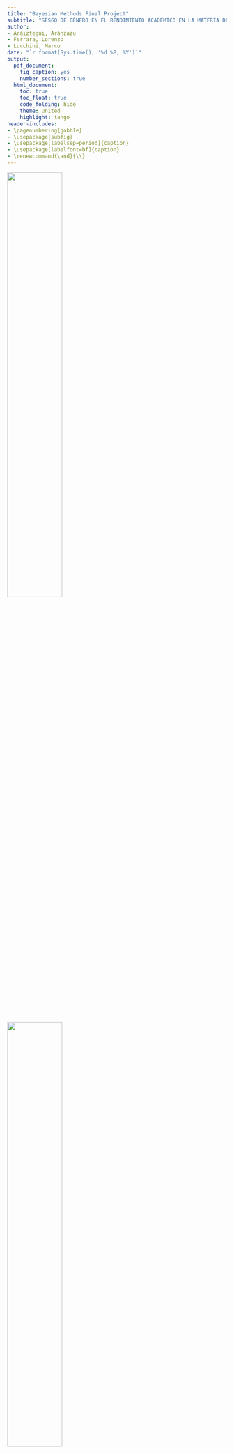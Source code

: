```yaml
---
title: "Bayesian Methods Final Project"
subtitle: "SESGO DE GÉNERO EN EL RENDIMIENTO ACADÉMICO EN LA MATERIA DE MATEMÁTICAS"
author:
- Aráiztegui, Aránzazu
- Ferrara, Lorenzo
- Lucchini, Marco
date: "`r format(Sys.time(), '%d %B, %Y')`"
output:
  pdf_document: 
    fig_caption: yes
    number_sections: true
  html_document:
    toc: true
    toc_float: true
    code_folding: hide
    theme: united
    highlight: tango
header-includes:
- \pagenumbering{gobble}
- \usepackage{subfig}
- \usepackage[labelsep=period]{caption}
- \usepackage[labelfont=bf]{caption}
- \renewcommand{\and}{\\}
---
```



\renewcommand{\contentsname}{Índice}
\renewcommand{\figurename}{Figura}
\renewcommand{\tablename}{Tabla}

\captionsetup{width=.75\textwidth}

\vspace{120mm}

<left>
![](Logo UPC.png){width="50%"}
</left> <right>
![](Logo UB.png){width="50%"}
</right> 

\newpage

\tableofcontents

\pagebreak

\pagenumbering{arabic}


```r
knitr::opts_chunk$set(echo = FALSE, warning = FALSE)
library(knitr)
library(kableExtra)
library(summarytools)
library(ggplot2)
library(fastDummies)
library(R2jags)
library(truncnorm)
```

```r
load("alumni.Rdata")
alumni$AREA_TERRITORIAL[alumni$AREA_TERRITORIAL == "Maresme Vallès Oriental" | alumni$AREA_TERRITORIAL == "Maresme-Vallès Oriental"] = "Maresme - Vallès Oriental" 

alumni$AREA_TERRITORIAL = factor(alumni$AREA_TERRITORIAL)
```




# Introducción 

El sesgo de género está presente en numerosos ámbitos de nuestra vida y se aprecia de forma notable en el ámbito educativo, más concretamente en las materias del ámbito STEAM. 
\
Parece ser que aunque no hay una evidente brecha de género en el comienzo de los estudios primarios, el sesgo de género comienza a aparecer de forma clara a lo largo del proceso educativo, agudizándose en las últimas etapas de la educación obligatoria y evidenciándose de forma clara en la educación universitaria.

...

## Descripción del problema

Con el objetivo de evaluar la capacidad y el nivel de competencia en las diferentes áreas del conocimiento que tiene el alumnado de Cataluña, el Departament d’Educació de la Generalitat de Cataluña realiza una prueba de competencias y conocimientos básicos en las áreas lingüísticas, matemáticas y científico-tecnológicas en los últimos cursos de la educación primaria y secundaria.
\
Según el Departament se trata de una evaluación de carácter formativo y orientador que pueda servir tanto a los centros como al profesorado y al propio Departament para impulsar las mejoras en el sistema educativo catalán.


## Objectivos del modelo

Este trabajo tiene como objetivo principal ver si existe un sesgo de género en los resultados obtenidos en la competencia matemática con respecto al sexo y a las competencias humanísticas para ello intentaremos crear un modelo que relacione la puntuación obtenida en la competencia matemática con respecto al sexo, a las competencias lingüísticas e incluso con respecto al tipo de centro educativo o al tamaño de la población. 
\
De esta manera podríamos ver si en el sexo femenino no se da una diferencia entre el rendimiento en humanidades y matemáticas, personas con bajo rendimiento en humanidades también lo tendrían en matemáticas. 
\
Y en cambio en el sexo masculino personas con bajo rendimiento en humanidades tendrían buenos resultados en matemáticas.
\
Si ampliamos los datos y vemos la tabla de resultados para un mismo individuo en sexto de primaria y cuarto de la podríamos establecer un segundo objetivo que sería ver si se mantienen los resultados en ambos sexos o si hay diferencias significativas en cuanto al rendimiento en el área de matemáticas al aumentar la edad en relación al sexo.


\newpage

# Descripción de la base de datos

La base de datos que hemos utilizado en este trabajo procede del catálogo de datos en abierto que proporciona la Generalitat de Catalunya en su página web. **IS a merge between QUARTZ and SISE on common id of the student.** Se puede acceder a la base de datos completa en el siguiente enlace:
\
[Avaluació de quart d’Educació Secundària Obligatòria | Dades obertes de Catalunya](https://analisi.transparenciacatalunya.cat/Educaci-/Avaluaci-de-quart-d-Educaci-Secund-ria-Obligat-ria/59vm-wwq7)
\
El dataset contiene los resultados obtenidos por el alumnado de cuarto curso de ESO en la evaluación de competencias básicas al final de la educación secundaria desde el año 2012.
\
Se incluye un código de alumno para poder hacer comparativas con los resultados obtenidos en sextos de primaria. Dado que el código solo está disponible a partir del año 2016 se utilizarán únicamente los datos del alunado a partir de este año.
\
La base de datos ha sido actualizada el 20 de octubre de 2022
\
**We have 46384 students**


## Definición de las variables utilizadas

Base de dades 

| Nom de columna | Descripció | Tipus |
|--------------------|-----------------------------------------------|----------------|
| PMAT_4 | Puntuació global ponderada de competència matemàtica en el examen de Quart | Nombre |
| PMAT_6 | Puntuació global ponderada de competència matemàtica en el examen de Sisè | Nombre |
| PLENG_4 | Puntuació global ponderada de la competència lingüística en llengua catalana y castellana en el examen de Quart | Nombre |
| PLENG_6 | Puntuació global ponderada de la competència lingüística en llengua catalana y castellana en el examen de Sisè | Nombre |
| PANG_4 | Puntuació global ponderada de la competència lingüística en llengua anglesa en el examen de Quart | Nombre |
| PANG_6 | Puntuació global ponderada de la competència lingüística en llengua anglesa en el examen de Sisè | Nombre |
| GENERE | Gènere de l’alumne/a que es presenta a l’avaluació | Text Pla |
| AREA_TERRITORIAL | Regió on es troba el centre de l’alumne/a que es presenta a l’avaluació | Text Pla |
| NATURALESA | Determina si el centre de l’alumne/a és públic, privat o concertat | Text Pla |
| HÀBITAT | Municipis per trams de població | Text Pla|



## Análisis exploratorio de los datos

We start by looking at our dataset, the students are evenly spread among boys and girls. Their distribution in the areas is the following.

```r
area = alumni$AREA_TERRITORIAL
ggplot(data.frame(area), aes(x=area)) +
  geom_bar(fill="royalblue3") +
  theme(axis.text.x = element_text(angle = 335, vjust = 1, hjust=0)) +
  theme(plot.margin = margin(0,2,0,2, "cm")) +
  ggtitle("Distribución de alumnos entre las áreas", ) + 
  ylab("Número") +
  xlab("Àrea")
```

Analyzing then the division in city we find that most of them lives in medium or big cities.

```r
ciudad = factor(alumni$HÀBITAT, levels = c("Fins a 10000", "De 10001 a 100000", "Més de 100000"))
ggplot(data.frame(ciudad), aes(x=ciudad)) +
  geom_bar(fill="royalblue3") +
  theme(axis.text.x = element_text(angle = 335, vjust = 0.5, hjust=0)) +
  theme(plot.margin = margin(0,1,0,0, "cm")) +
  ggtitle("Distribución de alumnos entre las hàbitat", ) + 
  ylab("Número") +
  xlab("Habitàt")
```

We now look at the grade obtained in the exam of english, lenguage and math in the Sisè and Quart exam. The grades are divided between boys and girls. From the plot we suppose that boys tend to have lower grades in english and lenguage while obtain better result in math with respect to girls.

```r
set.seed(1234)
df=alumni[sample(1:length(alumni$PMAT_6), replace = F, size = 4000), ]

library(tidyverse)

df_tmp = df[,c("PMAT_4",   "PMAT_6",  "PLENG_4",   "PLENG_6",   "PANG_4", "PANG_6",  "GENERE")]
keep = c("PMAT_4",   "PMAT_6",  "PLENG_4",   "PLENG_6",   "PANG_4", "PANG_6",  "GENERE")
df2 = df_tmp[,keep] %>%   # select relevant columns 
  pivot_longer(c(1,2,3,4,5,6),names_to = 'Test')



library(ggplot2)
library(GGally)
ggplot(data = df2, aes(x=GENERE,y=value, fill=GENERE)) + 
  geom_boxplot()+
#  scale_fill_brewer(palette="Green") + 
#  geom_jitter(shape=16, position=position_jitter(0.2))+
  labs(title = 'Comparación de resultados educativos por género',
       y='Notas',x='') +
  facet_wrap(~Test,nrow = 1)
```


We then look at the data in pairs. As espected the data are almost linearly distributed with low variability when comparing the same subject among the years, this means that students who where good in a subject in the Sisè exam were good also in the Quart exam and the opposite. In the other comparison the variability is greater. We also point out the distribution of frequency in the groups by gender, particularly in math where the difference between male and female is more evident.

```r
keep = c("PMAT_4",   "PMAT_6",  "PLENG_4",   "PLENG_6",   "PANG_4", "PANG_6",  "GENERE")
set.seed(1999)
df_sampl <- df[sample(1:dim(df)[1], 1000), keep]

# Different aesthetics for different plot sections and plot types
my_dens <- function(data, mapping, ...) {
  ggplot(data = data, mapping=mapping) +
    geom_density(..., mapping = ggplot2::aes(color = GENERE, alpha = 0.7), fill=NA) 
}

ggpairs(
  df_sampl[,],
  mapping = ggplot2::aes(color = GENERE, alpha = 0.8),
  diag = list(continuous = my_dens),
  upper = list(continuous = wrap("density", alpha = 0.5), combo = "box_no_facet"),
  lower = list(continuous = wrap("points", alpha = 0.3), combo = wrap("dot_no_facet", alpha = 0.4)),
  title = "Comparación de resultados entre sujetos"
)
```



\newpage
# Análisis bayesiano

## Modelo 1

### Presentacion del modelo

We buid the following model

$$y_i \sim N( b_0 + mat_4*x^1_i + leng_4 * x^2_i + leng_6 * x^3_i + ing_4*x^4_i + ing^6*x^5_i  + \ publica*x^6_i $$ 
$$+ \ ciudPeq*x^7_i + ciudGrande*x^8_i + sexo*x^9_i + interaccion*x^3_i*x^9_i + G[area[i]], tau_y)$$

We suppose the coefficient having the following distribution.

$$ b_0 \sim  N(0, 1) $$ 
$$ mat_4 \sim N(1, 1)   $$
$$ leng_4 \sim N(1, 1) $$
$$ leng_6 \sim N(1, 1) $$
$$ ing_4 \sim N(1, 1) $$
$$ ing_6 \sim N(0, 1) $$
$$ publica \sim N(0, 1) $$
$$ ciudPeq \sim N(0, 1) $$
$$ ciudGrande \sim N(0, 1) $$
$$ sexo \sim N(0, 1) $$
$$ interaccion \sim N(0, 1) $$
$$ tau_y \sim \Gamma(0.001, 0.001) $$
$$ sigma_y = \frac{1}{\sqrt{tau_y}} $$
$$ G_i \sim N(0, tau_g) $$
$$ tau_g \sim \Gamma(0.001, 0.001) $$
$$ sigma_g = \frac{1}{\sqrt{tau_g}} $$


```r
names(alumni)[4] = "HABITAT"
alumni = dummy_cols(alumni, select_columns = c("NATURALESA", "GENERE", "HABITAT"), remove_first_dummy = T, remove_selected_columns = T)
areas = dummy_cols(data.frame(Area = alumni$AREA_TERRITORIAL), remove_first_dummy = T, remove_selected_columns = T)
names(areas)=levels(alumni$AREA_TERRITORIAL)[-1]
m=dim(areas)[2]

n = 4000
set.seed(1234)
id_train = sample(1:length(alumni$PMAT_6), replace = F, size = n)
train = alumni[id_train, ]
test = alumni[-id_train, ]

areas_train = areas[id_train, ]
areas_test = areas[-id_train, ]

```


```r
mod.alumni.1 <- "
model {

 for (i in 1:n) {
  y[i]~ dnorm(b0 + mat6*x1[i] + leng4*x2[i] + leng6*x3[i] + ing4*x4[i] + ing6*x5[i] + publica*x6[i] + ciud_peq*x7[i] + ciud_grande*x8[i] + sexo*x9[i] + interaccion*x3[i]*x9[i] + sum(G*geo[i,]), tau_y)
 }
 
 b0 ~ dnorm(0, 1)
 mat6 ~ dnorm(1, 1)  
 leng4 ~ dnorm(1, 1)
 leng6 ~ dnorm(1, 1)
 ing4 ~ dnorm(1, 1)
 ing6 ~ dnorm(0, 1)
 publica ~ dnorm(0, 1)
 ciud_peq ~ dnorm(0, 1)
 ciud_grande ~ dnorm(0, 1)
 sexo ~ dnorm(0, 1)
 interaccion ~ dnorm(0, 1)

 tau_y ~ dgamma(0.001, 0.001)
 sigma_y <- 1/sqrt(tau_y)
 
 for(i in 1:m) {
  G[i] ~ dnorm(0, tau_g)
 }
 
 tau_g ~ dgamma(0.001, 0.001)
  sigma_g <- 1/sqrt(tau_g)
}
"

Iter <- 5000
Burn <- 400
Chain <- 2
Thin <- 1 #per eliminare l'effetto dell'autocorrelazione delle simulazioni

data.1 <- list(y = train$PMAT_4, x1 = train$PMAT_6, x2=train$PLENG_4, x3=train$PLENG_6, x4=train$PANG_4, x5=train$PANG_6, x6=train$NATURALESA_Pública, x7=train$`HABITAT_Fins a 10000`, x8=train$`HABITAT_Més de 100000`, x9=train$GENERE_H, geo= areas_train, n = dim(train)[1], m=m)

parameters.1 <- c("b0", "mat6", "leng4", "leng6", "ing4", "ing6", "publica", "ciud_peq", "ciud_grande", "sexo", "interaccion", "sigma_y", "sigma_g", "G")

initials.1=list(list(b0 = 3, mat6 = 1, leng4= 0.1, leng6=0, ing4=0, ing6=0, publica=0, ciud_peq=0,ciud_grande=0,sexo=0,interaccion=0,
                   tau_y = 4, tau_g= 4, G=rep(0,m)),
              list(b0 = 2, mat6 = 1.5, leng4= 0.2 , leng6=0, ing4=1, ing6=1, publica=1, ciud_peq=1, ciud_grande=1,sexo=1,interaccion=1,
                   tau_y = 2, tau_g = 2, G=rep(0,m)))
```

### Justificación e interpretación de los modelos

```r
alumni.sim.1 <- jags(data.1, inits=initials.1, parameters.to.save=parameters.1, 
		  n.iter=(Iter*Thin+Burn),n.burnin=Burn, n.thin=Thin, n.chains=Chain, 
		  model=textConnection(mod.alumni.1))
```

```r
par(mar = c(2, 2, 2, 2))
traceplot(alumni.sim.1, mfrow = c(4,3), varname = parameters.1, col=c("black","red"), ask=F)
```

```r
output = alumni.sim.1
significance = !(output$BUGSoutput$summary[,3]<0 & output$BUGSoutput$summary[,7]>0)

linea = which(rownames(output$BUGSoutput$summary)=="deviance")
confid.inter = output$BUGSoutput$summary[-linea,c(3,7,1)]

par(mfrow=c(1,1), mar = c(6, 3, 2, 1))
plot(1:length(confid.inter[,1]), confid.inter[,3], col="grey", pch=16, axes = F, xlab="", ylab="", ylim = c(-1.5,11), main = "Intervalo de confianza del 95% para los coeficientes")
segments(x0=1:length(confid.inter[,1]), y0 = confid.inter[,1], x1 = 1:length(confid.inter[,1]), y1 = confid.inter[,2], lty = 2)
points(1:length(confid.inter[,1]), confid.inter[,3], col="grey", pch=16)
box()
axis(1, 1:length(rownames(confid.inter)), rownames(confid.inter), las = 2)
axis(2, -1:11, -1:11)
points(1:length(confid.inter[,1]), confid.inter[,2], col="red", pch=16)
points(1:length(confid.inter[,1]), confid.inter[,1], col="blue", pch=16)
abline(h=0, lty=2)

```


### Validación de los modelos

We now predict the values of PMAT_4 for the students in the test set and compare the results.


```r
M = 4000
# M = 10
set.seed(2023)
id_test_pred = sample(1:dim(test)[1],M)
test_pred = test[id_test_pred,-c(2,3)]
areas_test_pred = areas_test[id_test_pred,]
X = cbind(rep(1,n),as.matrix(test_pred), as.matrix(areas_test_pred), as.matrix(test_pred$PLENG_6*(1-test_pred$GENERE_H)))

C = confid.inter[,1]
C = C[c("b0", "mat6", "leng4", "leng6", "ing4", "ing6", "publica", "sexo", "ciud_peq", "ciud_grande", "G[1]",  "G[2]", "G[3]", "G[4]", "G[5]", "G[6]", "G[7]", "G[8]", "G[9]", "interaccion")]

y_t <- rtruncnorm(M,0,100, X %*% C, confid.inter["sigma_y",3])
# y_t = rnorm(M, X %*% C, confid.inter["sigma_y",3])
per <- quantile(y_t, c(0.05, 0.95))
```

Using Truncated Noemal 0-100
Blue predicted, Red Dataset

```r
ggplot() +
  geom_histogram(data=data.frame(y_t), aes(x=y_t, y=..density..), colour="royalblue3", fill="royalblue3",binwidth=3) +
  geom_density(data=train, aes(x = PMAT_4), color = "red") +
  ggtitle("Comparision between predictive posterior and PMAT_6 distribution", ) + 
  ylab("Density") +
  xlab("Nota") 
```

## Modelo 2

### Presentacion de los modelos 2
### Justificación e interpretación de los modelos 2
### Validación de los modelos 2


## 2) Modelo sin areas territoriales, con interaccion sexo:lenguas

```R
mod.alumni.2 <- "
model {

 for (i in 1:n) {
  y[i]~ dnorm(b0 + mat6*x1[i] + leng4*x2[i] + leng6*x3[i] + ing4*x4[i] + ing6*x5[i] + publica*x6[i] + ciud_peq*x7[i] + ciud_grande*x8[i] + sexo*x9[i] + interaccion*x3[i]*x9[i], tau_y)
 }
 
 b0 ~ dnorm(0, 1)
 mat6 ~ dnorm(1, 1)  
 leng4 ~ dnorm(1, 1)
 leng6 ~ dnorm(1, 1)
 ing4 ~ dnorm(1, 1)
 ing6 ~ dnorm(0, 1)
 publica ~ dnorm(0, 1)
 ciud_peq ~ dnorm(0, 1)
 ciud_grande ~ dnorm(0, 1)
 sexo ~ dnorm(0, 1)
 interaccion ~ dnorm(0, 1)

 tau_y ~ dgamma(0.001, 0.001)
 sigma_y <- 1/sqrt(tau_y)

}
"

Iter <- 5000
Burn <- 400
Chain <- 2
Thin <- 1 #per eliminare l'effetto dell'autocorrelazione delle simulazioni

data.2 <- with(train, list(y = PMAT_4, x1 = PMAT_6, x2=PLENG_4, x3=PLENG_6, x4=PANG_4, x5=PANG_6, x6=NATURALESA_Pública, x7=`HABITAT_Fins a 10000`, x8=`HABITAT_Més de 100000`, x9=GENERE_H, n = dim(train)[1]))

parameters.2 <- c("b0", "mat6", "leng4", "leng6", "ing4", "ing6", "publica", "ciud_peq", "ciud_grande", "sexo", "interaccion", "sigma_y")

initials.2=list(list(b0 = 3, mat6 = 1, leng4= 0.1, leng6=0, ing4=0, ing6=0, publica=0, ciud_peq=0,ciud_grande=0,sexo=0, interaccion=0,
                   tau_y = 4),
              list(b0 = 2, mat6 = 1.5, leng4= 0.2, leng6=0, ing4=1, ing6=1, publica=1, ciud_peq=1, ciud_grande=1,sexo=1, interaccion=1,
                   tau_y = 2))
```

```R
alumni.sim.2 <- jags(data.2, inits=initials.2, parameters.to.save=parameters.2, 
		  n.iter=(Iter*Thin+Burn),n.burnin=Burn, n.thin=Thin, n.chains=Chain, 
		  model=textConnection(mod.alumni.2))

par(mar = c(2, 2, 2, 2))
traceplot(alumni.sim.2, mfrow = c(4,3), varname = parameters.2, col=c("black","red"), ask=F)
```

```R
print(alumni.sim.2, digits=2)
```

```r
output = alumni.sim.2

significance = !(output$BUGSoutput$summary[,3]<0 & output$BUGSoutput$summary[,7]>0)
print(significance)
```

```r
linea = which(rownames(output$BUGSoutput$summary)=="deviance")
confid.inter = output$BUGSoutput$summary[-linea,c(3,7,1)]

par(mfrow=c(1,1), mar = c(6, 3, 2, 1))
plot(1:length(confid.inter[,1]), confid.inter[,3], col="grey", pch=16, axes = F, xlab="", ylab="", ylim = c(-1.5,11), main = "Intervalo de confianza del 95% para los coeficientes")
segments(x0=1:length(confid.inter[,1]), y0 = confid.inter[,1], x1 = 1:length(confid.inter[,1]), y1 = confid.inter[,2], lty = 2)
points(1:length(confid.inter[,1]), confid.inter[,3], col="grey", pch=16)
box()
axis(1, 1:length(rownames(confid.inter)), rownames(confid.inter), las = 2)
axis(2, -1:11, -1:11)
points(1:length(confid.inter[,1]), confid.inter[,2], col="red", pch=16)
points(1:length(confid.inter[,1]), confid.inter[,1], col="blue", pch=16)
abline(h=0, lty=2)
```











### 3) Modelo: quito "ciudad"

```r
mod.alumni.3 <- "
model {

 for (i in 1:n) {
  y[i]~ dnorm(b0 + mat6*x1[i] + leng4*x2[i] + leng6*x3[i] + ing4*x4[i] + ing6*x5[i] + publica*x6[i] + sexo*x9[i] + interaccion*x3[i]*x9[i], tau_y)
 }
 
 b0 ~ dnorm(0, 1)
 mat6 ~ dnorm(1, 1)  
 leng4 ~ dnorm(1, 1)
 leng6 ~ dnorm(1, 1)
 ing4 ~ dnorm(1, 1)
 ing6 ~ dnorm(0, 1)
 publica ~ dnorm(0, 1)
 sexo ~ dnorm(0, 1)
 interaccion ~ dnorm(0, 1)

 tau_y ~ dgamma(0.001, 0.001)
 sigma_y <- 1/sqrt(tau_y)

}
"

Iter <- 5000
Burn <- 400
Chain <- 2
Thin <- 1 #per eliminare l'effetto dell'autocorrelazione delle simulazioni

data.3 <- with(train, list(y = PMAT_4, x1 = PMAT_6, x2=PLENG_4, x3=PLENG_6, x4=PANG_4, x5=PANG_6, x6=NATURALESA_Pública, x9=GENERE_H, n = dim(train)[1]))

parameters.3 <- c("b0", "mat6", "leng4", "leng6", "ing4", "ing6", "publica", "sexo", "interaccion", "sigma_y")

initials.3=list(list(b0 = 3, mat6 = 1, leng4= 0.1, leng6=0, ing4=0, ing6=0, publica=0,sexo=0, interaccion=0,
                   tau_y = 4),
              list(b0 = 2, mat6 = 1.5, leng4= 0.3, leng6=0, ing4=1, ing6=1, publica=1, sexo=1, interaccion=1,
                   tau_y = 2))
```

```R
alumni.sim.3 <- jags(data.3, inits=initials.3, parameters.to.save=parameters.3, 
		  n.iter=(Iter*Thin+Burn),n.burnin=Burn, n.thin=Thin, n.chains=Chain, 
		  model=textConnection(mod.alumni.3))

par(mar = c(2, 2, 2, 2))
traceplot(alumni.sim.3, mfrow = c(4,3), varname = parameters.3, col=c("black","red"), ask=F)
```

```R
print(alumni.sim.3, digits=2)
```

```r
output = alumni.sim.3
significance = !(output$BUGSoutput$summary[,3]<0 & output$BUGSoutput$summary[,7]>0)
print(significance)
```

```r
linea = which(rownames(output$BUGSoutput$summary)=="deviance")
confid.inter = output$BUGSoutput$summary[-linea,c(3,7,1)]

par(mfrow=c(1,1), mar = c(6, 3, 2, 1))
plot(1:length(confid.inter[,1]), confid.inter[,3], col="grey", pch=16, axes = F, xlab="", ylab="", ylim = c(-1.5,11), main = "Intervalo de confianza del 95% para los coeficientes")
segments(x0=1:length(confid.inter[,1]), y0 = confid.inter[,1], x1 = 1:length(confid.inter[,1]), y1 = confid.inter[,2], lty = 2)
points(1:length(confid.inter[,1]), confid.inter[,3], col="grey", pch=16)
box()
axis(1, 1:length(rownames(confid.inter)), rownames(confid.inter), las = 2)
axis(2, -1:11, -1:11)
points(1:length(confid.inter[,1]), confid.inter[,2], col="red", pch=16)
points(1:length(confid.inter[,1]), confid.inter[,1], col="blue", pch=16)
abline(h=0, lty=2)
```


### Validación de los modelos

We now predict the values of PMAT_4 for the students in the test set and compare the results.


```r
M = 4000
# M = 10
set.seed(2023)
id_test_pred = sample(1:dim(test)[1],M)
test_pred = test[id_test_pred,-c(2,3,10, 11)]
X = cbind(rep(1,n),as.matrix(test_pred), as.matrix(test_pred$PLENG_6*(1-test_pred$GENERE_H)))

C = confid.inter[,1]
C = C[c("b0", "mat6", "leng4", "leng6", "ing4", "ing6", "publica", "sexo", "interaccion")]

#y_t <- rtruncnorm(M,0,100, X %*% C, confid.inter["sigma_y",3])
y_t = rnorm(M, X %*% C, confid.inter["sigma_y",3])
per <- quantile(y_t, c(0.05, 0.95))
```

Using Truncated Noemal 0-100
Blue predicted, Red Dataset

```r
ggplot() +
  geom_histogram(data=data.frame(y_t), aes(x=y_t, y=..density..), colour="royalblue3", fill="royalblue3",binwidth=3) +
  geom_density(data=train, aes(x = PMAT_4), color = "red") +
  ggtitle("Comparision between predictive posterior and PMAT_6 distribution", ) + 
  ylab("Density") +
  xlab("Nota") 
```









## 5) Modelo: quito "leng6"

We dont need this model since in model 3 all variable are significative

```R
mod.alumni.5 <- "
 model {

 for (i in 1:n) {
  y[i]~ dnorm(b0 + mat6*x1[i] + leng4*x2[i] + ing4*x4[i] + ing6*x5[i] + publica*x6[i] + interaccion*x3[i]*x9[i], tau_y)
 }
 
 b0 ~ dnorm(0, 1)
 mat6 ~ dnorm(1, 1)  
 leng4 ~ dnorm(1, 1)
 ing4 ~ dnorm(1, 1)
 ing6 ~ dnorm(0, 1)
 publica ~ dnorm(0, 1)
 interaccion ~ dnorm(0, 1)

 tau_y ~ dgamma(0.001, 0.001)
 sigma_y <- 1/sqrt(tau_y)

}
"

Iter <- 5000
Burn <- 400
Chain <- 2
Thin <- 1 #per eliminare l'effetto dell'autocorrelazione delle simulazioni

data.5 <- with(train, list(y = PMAT_4, x1 = PMAT_6, x2=PLENG_4, x3=PLENG_6, x4=PANG_4, x5=PANG_6, x6=NATURALESA_Pública, x9=GENERE_H, n = dim(train)[1]))

parameters.5 <- c("b0", "mat6", "leng4", "ing4", "ing6", "publica", "interaccion", "sigma_y")

initials.5=list(list(b0 = 3, mat6 = 1, leng4= 0.1, ing4=0, ing6=0, publica=0, interaccion=0,
                   tau_y = 4),
              list(b0 = 2, mat6 = 1.5, leng4= 0.3, ing4=1, ing6=1, publica=1, interaccion=1,
                   tau_y = 2))
```

```R
alumni.sim.5 <- jags(data.5, inits=initials.5, parameters.to.save=parameters.5, 
		  n.iter=(Iter*Thin+Burn),n.burnin=Burn, n.thin=Thin, n.chains=Chain, 
		  model=textConnection(mod.alumni.5))

par(mar = c(2, 2, 2, 2))
traceplot(alumni.sim.5, mfrow = c(4,2), varname = parameters.5, col=c("black","red"), ask=F)
```


```r
output = alumni.sim.5

significance = !(output$BUGSoutput$summary[,3]<0 & output$BUGSoutput$summary[,7]>0)
```

```r
linea = which(rownames(output$BUGSoutput$summary)=="deviance")
confid.inter = output$BUGSoutput$summary[-linea,c(3,7,1)]

par(mfrow=c(1,1), mar = c(6, 3, 2, 1))
plot(1:length(confid.inter[,1]), confid.inter[,3], col="grey", pch=16, axes = F, xlab="", ylab="", ylim = c(-1.5,11), main = "Intervalo de confianza del 95% para los coeficientes")
segments(x0=1:length(confid.inter[,1]), y0 = confid.inter[,1], x1 = 1:length(confid.inter[,1]), y1 = confid.inter[,2], lty = 2)
points(1:length(confid.inter[,1]), confid.inter[,3], col="grey", pch=16)
box()
axis(1, 1:length(rownames(confid.inter)), rownames(confid.inter), las = 2)
axis(2, -1:11, -1:11)
points(1:length(confid.inter[,1]), confid.inter[,2], col="red", pch=16)
points(1:length(confid.inter[,1]), confid.inter[,1], col="blue", pch=16)
abline(h=0, lty=2)
```
















\newpage
# Implementación del modelo

\newpage
# Conclusions



\newpage
# Apéndice
## Código R
## Tablas parámetros estimados
\newpage
# Referencias